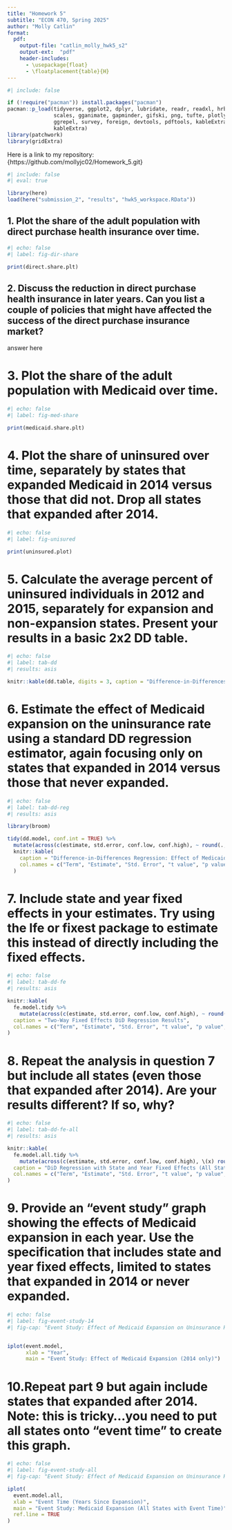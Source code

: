 ```yaml
---
title: "Homework 5"
subtitle: "ECON 470, Spring 2025"
author: "Molly Catlin"
format:
  pdf:
    output-file: "catlin_molly_hwk5_s2"
    output-ext:  "pdf"
    header-includes:
      - \usepackage{float}
      - \floatplacement{table}{H}
---
```


```r
#| include: false

if (!require("pacman")) install.packages("pacman")
pacman::p_load(tidyverse, ggplot2, dplyr, lubridate, readr, readxl, hrbrthemes, fixest,
               scales, gganimate, gapminder, gifski, png, tufte, plotly, OECD,
               ggrepel, survey, foreign, devtools, pdftools, kableExtra, modelsummary,
               kableExtra) 
library(patchwork)
library(gridExtra)
```

Here is a link to my repository: {https://github.com/mollyjc02/Homework_5.git}

\newpage 
```r
#| include: false
#| eval: true

library(here)
load(here("submission_2", "results", "hwk5_workspace.RData"))
```


\newpage 


## 1. Plot the share of the adult population with direct purchase health insurance over time. 
 

```r
#| echo: false
#| label: fig-dir-share

print(direct.share.plt)
```


\newpage 


## 2. Discuss the reduction in direct purchase health insurance in later years. Can you list a couple of policies that might have affected the success of the direct purchase insurance market? 
answer here 


\newpage 


# 3. Plot the share of the adult population with Medicaid over time. 


```r
#| echo: false
#| label: fig-med-share

print(medicaid.share.plt)
```


\newpage 


# 4. Plot the share of uninsured over time, separately by states that expanded Medicaid in 2014 versus those that did not. Drop all states that expanded after 2014. 


```r
#| echo: false
#| label: fig-unisured

print(uninsured.plot)
```


\newpage 


# 5. Calculate the average percent of uninsured individuals in 2012 and 2015, separately for expansion and non-expansion states. Present your results in a basic 2x2 DD table. 


```r
#| echo: false
#| label: tab-dd
#| results: asis

knitr::kable(dd.table, digits = 3, caption = "Difference-in-Differences Table of Uninsured Rates")
```


\newpage 


# 6. Estimate the effect of Medicaid expansion on the uninsurance rate using a standard DD regression estimator, again focusing only on states that expanded in 2014 versus those that never expanded. 


```r
#| echo: false
#| label: tab-dd-reg
#| results: asis

library(broom)

tidy(dd.model, conf.int = TRUE) %>%
  mutate(across(c(estimate, std.error, conf.low, conf.high), ~ round(., 4))) %>%
  knitr::kable(
    caption = "Difference-in-Differences Regression: Effect of Medicaid Expansion on Uninsurance Rate",
    col.names = c("Term", "Estimate", "Std. Error", "t value", "p value", "95% CI (Low)", "95% CI (High)")
  )
```


\newpage 


# 7. Include state and year fixed effects in your estimates. Try using the lfe or fixest package to estimate this instead of directly including the fixed effects. 


```r
#| echo: false
#| label: tab-dd-fe
#| results: asis

knitr::kable(
  fe.model.tidy %>%
    mutate(across(c(estimate, std.error, conf.low, conf.high), ~ round(., 4))),
  caption = "Two-Way Fixed Effects DiD Regression Results",
  col.names = c("Term", "Estimate", "Std. Error", "t value", "p value", "95% CI (Low)", "95% CI (High)")
)
```


\newpage 


# 8. Repeat the analysis in question 7 but include all states (even those that expanded after 2014). Are your results different? If so, why? 


```r
#| echo: false
#| label: tab-dd-fe-all
#| results: asis

knitr::kable(
  fe.model.all.tidy %>%
    mutate(across(c(estimate, std.error, conf.low, conf.high), \(x) round(x, 4))),
  caption = "DiD Regression with State and Year Fixed Effects (All States Included)",
  col.names = c("Term", "Estimate", "Std. Error", "t value", "p value", "95% CI (Low)", "95% CI (High)")
)
```


\newpage 


# 9. Provide an “event study” graph showing the effects of Medicaid expansion in each year. Use the specification that includes state and year fixed effects, limited to states that expanded in 2014 or never expanded. 


```r
#| echo: false
#| label: fig-event-study-14
#| fig-cap: "Event Study: Effect of Medicaid Expansion on Uninsurance Rate (2014 Expanders vs. Non-Expanders)"


iplot(event.model,
      xlab = "Year",
      main = "Event Study: Effect of Medicaid Expansion (2014 only)")
```


\newpage 


# 10.Repeat part 9 but again include states that expanded after 2014. Note: this is tricky…you need to put all states onto “event time” to create this graph. 


```r
#| echo: false
#| label: fig-event-study-all
#| fig-cap: "Event Study: Effect of Medicaid Expansion on Uninsurance Rate (All Expanders vs. Non-Expanders)"

iplot(
  event.model.all,
  xlab = "Event Time (Years Since Expansion)",
  main = "Event Study: Medicaid Expansion (All States with Event Time)",
  ref.line = TRUE
)
```
